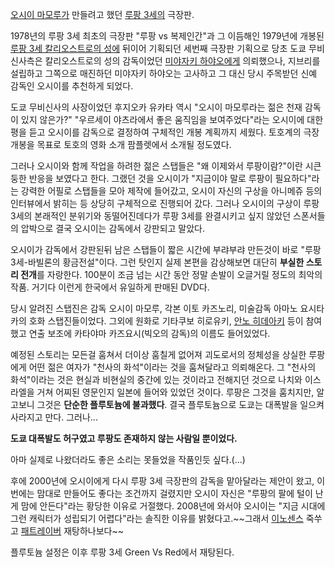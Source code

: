 [[오시이 마모루]]가 만들려고 했던 [[루팡 3세]]의 극장판.

1978년의 루팡 3세 최초의 극장판 "루팡 vs 복제인간"과 그 이듬해인 1979년에 개봉된 [[루팡 3세 칼리오스트로의 성]]에 뒤이어 기획되던 세번째 극장판 기획으로 당초 도쿄 무비신사측은 칼리오스트로의 성의 감독이었던 [[미야자키 하야오]]에게 의뢰했으나, 지브리를 설립하고 그쪽으로 매진하던 미야자키 하야오는 고사하고 그 대신 당시 주목받던 신예 감독인 오시이를 추천하게 되었다.

도쿄 무비신사의 사장이었던 후지오카 유카타 역시 "오시이 마모루라는 젊은 천재 감독이 있지 않은가?" "우르세이 야츠라에서 좋은 움직임을 보여주었다"라는 오시이에 대한 평을 듣고 오시이를 감독으로 결정하여 구체적인 개봉 계획까지 세웠다. 토호계의 극장 개봉을 목표로 토호의 영화 소개 팜플렛에서 소개될 정도였다.

그러나 오시이와 함께 작업을 하려한 젊은 스탭들은 "왜 이제와서 루팡이람?"이란 시큰둥한 반응을 보였다고 한다. 그랬던 것을 오시이가 "지금이야 말로 루팡이 필요하다"라는 강력한 어필로 스탭들을 모아 제작에 들어갔고, 오시이 자신의 구상을 아니메쥬 등의 인터뷰에서 밝히는 등 상당히 구체적으로 진행되어 갔다. 그러나 오시이의 구상이 루팡 3세의 본래적인 분위기와 동떨어진데다가 루팡 3세를 완결시키고 싶지 않았던 스폰서들의 압박으로 결국 오시이는 감독에서 강판되고 말았다.

오시이가 감독에서 강판된뒤 남은 스탭들이 짧은 시간에 부랴부랴 만든것이 바로 "루팡 3세-바빌론의 황금전설"이다. 그런 탓인지 실제 본편을 감상해보면 대단히 '''부실한 스토리 전개'''를 자랑한다. 100분이 조금 넘는 시간 동안 정말 손발이 오글거릴 정도의 최악의 작품. 거기다 이런게 한국에서 유일하게 판매된 DVD다.

당시 알려진 스탭진은 감독 오시이 마모루, 각본 이토 카즈노리, 미술감독 아마노 요시타카의 호화 스탭진들이었다. 그외에 원화로 기타쿠보 히로유키, [[안노 히데아키]] 등이 참여했고 연출 보조에 카타야마 카즈요시(빅오의 감독)의 이름도 들어있었다.

예정된 스토리는 모든걸 훔쳐서 더이상 훔칠게 없어져 괴도로서의 정체성을 상실한 루팡에게 어떤 젊은 여자가 "천사의 화석"이라는 것을 훔쳐달라고 의뢰해온다. 그 "천사의 화석"이라는 것은 현실과 비현실의 중간에 있는 것이라고 전해지던 것으로 나치와 이스라엘을 거쳐 어찌된 영문인지 일본에 들어와 있었던 것이다. 루팡은 그것을 훔치지만, 알고보니 그것은 '''단순한 플루토늄에 불과했다'''. 결국 플루토늄으로 도쿄는 대폭발을 일으켜 사라지고 만다. 그러나...

'''도쿄 대폭발도 허구였고 루팡도 존재하지 않는 사람일 뿐이었다.'''

아마 실제로 나왔더라도 좋은 소리는 못들었을 작품인듯 싶다.(...) 

후에 2000년에 오시이에게 다시 루팡 3세 극장판의 감독을 맡아달라는 제안이 왔고, 이번에는 맘대로 만들어도 좋다는 조건까지 걸렸지만 오시이 자신은 "루팡의 팔에 털이 난게 맘에 안든다"라는 황당한 이유로 거절했다. 2008년에 와서야 오시이는 "지금 시대에 그런 캐릭터가 성립되기 어렵다"라는 솔직한 이유를 밝혔다고.~~그래서 [[이노센스]] 죽쑤고 [[패트레이버]] 재탕하나보다~~

플루토늄 설정은 이후 루팡 3세 Green Vs Red에서 재탕된다.
